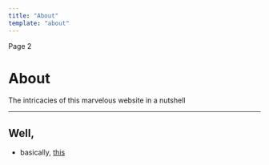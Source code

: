 ```yaml
---
title: "About"
template: "about"
---
```

Page 2
# About

The intricacies of this marvelous website in a nutshell

---

## Well,

- basically, [this](https://github.com/phortuin/annefortuin.nl)
